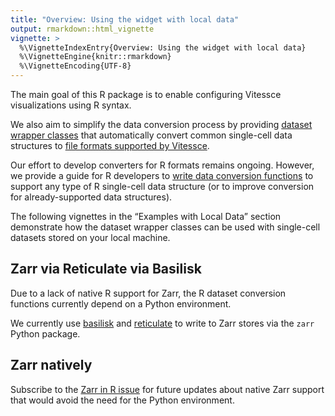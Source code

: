 ```yaml
---
title: "Overview: Using the widget with local data"
output: rmarkdown::html_vignette
vignette: >
  %\VignetteIndexEntry{Overview: Using the widget with local data}
  %\VignetteEngine{knitr::rmarkdown}
  %\VignetteEncoding{UTF-8}
---
```


The main goal of this R package is to enable configuring Vitessce visualizations using R syntax.

We also aim to simplify the data conversion process by providing [dataset wrapper classes](../reference/index.html#dataset-wrapper-classes) that automatically convert common single-cell data structures to [file formats supported by Vitessce](http://vitessce.io/docs/data-types-file-types/).

Our effort to develop converters for R formats remains ongoing. However, we provide a guide for R developers to [write data conversion functions](./dev_wrapper_class.html) to support any type of R single-cell data structure (or to improve conversion for already-supported data structures).

The following vignettes in the "Examples with Local Data" section demonstrate how the dataset wrapper classes can be used with single-cell datasets stored on your local machine.

## Zarr via Reticulate via Basilisk

Due to a lack of native R support for Zarr, the R dataset conversion functions currently depend on a Python environment. 

We currently use [basilisk](https://github.com/LTLA/basilisk) and [reticulate](https://rstudio.github.io/reticulate/) to write to Zarr stores via the ``zarr`` Python package.


## Zarr natively

Subscribe to the [Zarr in R issue](https://github.com/vitessce/vitessce-r/issues/7) for future updates about native Zarr support that would avoid the need for the Python environment.
